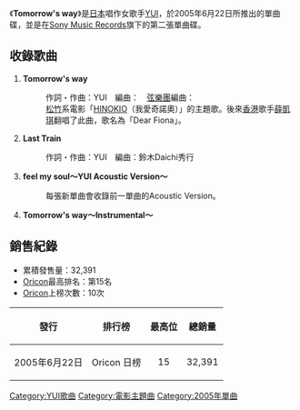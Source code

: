 {{unreferenced|time=2019-09-14}}
{{Infobox Single
| Name        = Tomorrow's way
| Artist      = [[YUI|YUI]]
| Released    = 2005年6月22日
| Cover       = Tomorrowsway.jpg
| Genre       = [[J-POP|J-POP]]
| Length      = 
| Label       = [[Sony_Music_Records|gr8! Records]]
| Producer    = Hisashi Kondo<small>（Sony Music Records的音樂總監）</small>
| Reviews     = 
| Last single  = [[feel_my_soul|feel my soul]]<br />（2005年）
| This single  = '''Tomorrow's way'''<br />（2005年）
| Next single  = [[LIFE_(YUI單曲)|LIFE]]<br />（2005年）
}}

《'''Tomorrow's way'''》是[[日本|日本]]唱作女歌手[[YUI|YUI]]，於2005年6月22日所推出的單曲碟，並是在[[日本新力音樂|Sony Music Records]]旗下的第二張單曲碟。

== 收錄歌曲 ==
# '''Tomorrow's way'''
#: 作詞・作曲：YUI　編曲：{{link-ja|鈴木Daichi秀行|鈴木Daichi秀行}}　[[弦樂團|弦樂團]]編曲：{{link-ja|落合徹也|落合徹也|弦一徹}}
#: [[松竹|松竹]]系電影「[[我愛奇諾奧|HINOKIO]]（我愛奇諾奧）」的主題歌。後來[[香港|香港]]歌手[[薛凱琪|薛凱琪]]翻唱了此曲，歌名為「Dear Fiona」。
# '''Last Train'''
#: 作詞・作曲：YUI　編曲：鈴木Daichi秀行 
# '''feel my soul～YUI Acoustic Version～'''
#: 每張新單曲會收錄前一單曲的Acoustic Version。
# '''Tomorrow's way～Instrumental～'''

== 銷售紀錄 ==
*累積發售量：32,391
*[[Oricon|Oricon]]最高排名：第15名
*[[Oricon|Oricon]]上榜次數：10次

{| class="wikitable"
!發行
!排行榜
!最高位
!總銷量
|-
|2005年6月22日
|Oricon 日榜
|align="center"|15
|32,391
|}

{{YUI}}

[[Category:YUI歌曲|Category:YUI歌曲]]
[[Category:電影主題曲|Category:電影主題曲]]
[[Category:2005年單曲|Category:2005年單曲]]
{{single-stub}}